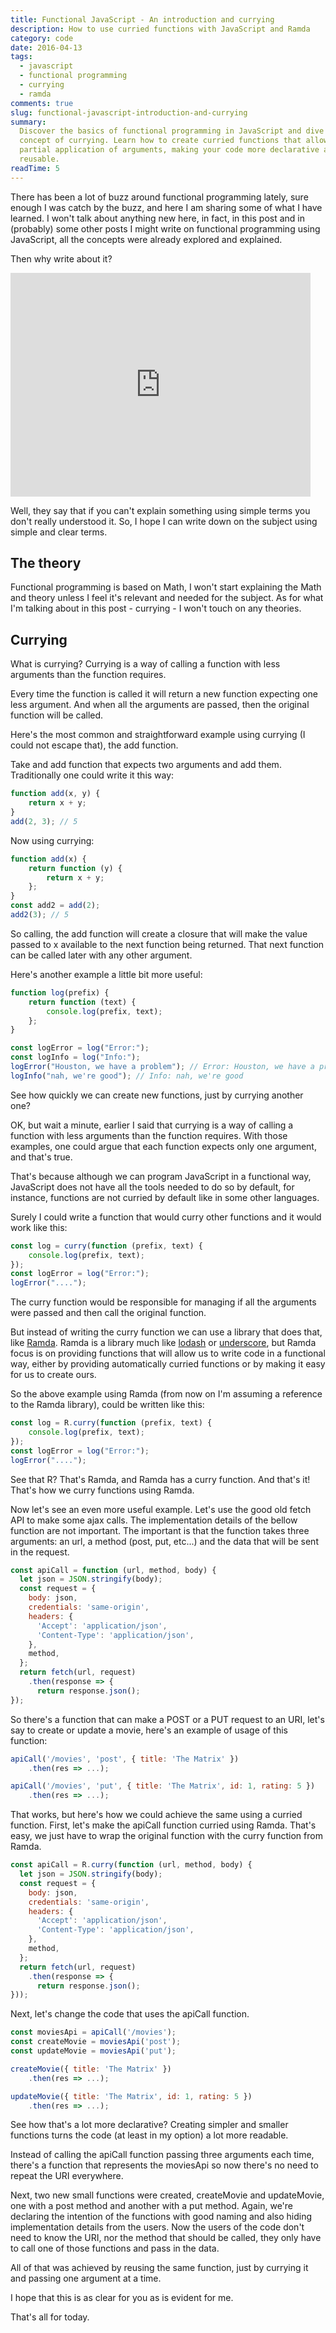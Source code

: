 ```yaml
---
title: Functional JavaScript - An introduction and currying
description: How to use curried functions with JavaScript and Ramda
category: code
date: 2016-04-13
tags:
  - javascript
  - functional programming
  - currying
  - ramda
comments: true
slug: functional-javascript-introduction-and-currying
summary:
  Discover the basics of functional programming in JavaScript and dive into the
  concept of currying. Learn how to create curried functions that allow for
  partial application of arguments, making your code more declarative and
  reusable.
readTime: 5
---
```


There has been a lot of buzz around functional programming lately, sure enough I
was catch by the buzz, and here I am sharing some of what I have learned. I
won't talk about anything new here, in fact, in this post and in (probably) some
other posts I might write on functional programming using JavaScript, all the
concepts were already explored and explained.

Then why write about it?

<iframe
	src="https://giphy.com/embed/lYKvaJ8EQTzCU"
	width="480"
	height="358"
	frameBorder="0"
	class="giphy-embed"
	allowFullScreen
></iframe>

Well, they say that if you can't explain something using simple terms you don't
really understood it. So, I hope I can write down on the subject using simple
and clear terms.

## The theory

Functional programming is based on Math, I won't start explaining the Math and
theory unless I feel it's relevant and needed for the subject. As for what I'm
talking about in this post - currying - I won't touch on any theories.

## Currying

What is currying? Currying is a way of calling a function with less arguments
than the function requires.

Every time the function is called it will return a new function expecting one
less argument. And when all the arguments are passed, then the original function
will be called.

Here's the most common and straightforward example using currying (I could not
escape that), the add function.

Take and add function that expects two arguments and add them. Traditionally one
could write it this way:

```javascript
function add(x, y) {
	return x + y;
}
add(2, 3); // 5
```

Now using currying:

```javascript
function add(x) {
	return function (y) {
		return x + y;
	};
}
const add2 = add(2);
add2(3); // 5
```

So calling, the add function will create a closure that will make the value
passed to x available to the next function being returned. That next function
can be called later with any other argument.

Here's another example a little bit more useful:

```javascript
function log(prefix) {
	return function (text) {
		console.log(prefix, text);
	};
}

const logError = log("Error:");
const logInfo = log("Info:");
logError("Houston, we have a problem"); // Error: Houston, we have a problem
logInfo("nah, we're good"); // Info: nah, we're good
```

See how quickly we can create new functions, just by currying another one?

OK, but wait a minute, earlier I said that currying is a way of calling a
function with less arguments than the function requires. With those examples,
one could argue that each function expects only one argument, and that's true.

That's because although we can program JavaScript in a functional way,
JavaScript does not have all the tools needed to do so by default, for instance,
functions are not curried by default like in some other languages.

Surely I could write a function that would curry other functions and it would
work like this:

```javascript
const log = curry(function (prefix, text) {
	console.log(prefix, text);
});
const logError = log("Error:");
logError("....");
```

The curry function would be responsible for managing if all the arguments were
passed and then call the original function.

But instead of writing the curry function we can use a library that does that,
like [Ramda](http://ramdajs.com/). Ramda is a library much like
[lodash](https://lodash.com/) or [underscore](http://underscorejs.org/), but
Ramda focus is on providing functions that will allow us to write code in a
functional way, either by providing automatically curried functions or by making
it easy for us to create ours.

So the above example using Ramda (from now on I'm assuming a reference to the
Ramda library), could be written like this:

```javascript
const log = R.curry(function (prefix, text) {
	console.log(prefix, text);
});
const logError = log("Error:");
logError("....");
```

See that R? That's Ramda, and Ramda has a curry function. And that's it! That's
how we curry functions using Ramda.

Now let's see an even more useful example. Let's use the good old fetch API to
make some ajax calls. The implementation details of the bellow function are not
important. The important is that the function takes three arguments: an url, a
method (post, put, etc...) and the data that will be sent in the request.

```javascript
const apiCall = function (url, method, body) {
  let json = JSON.stringify(body);
  const request = {
    body: json,
    credentials: 'same-origin',
    headers: {
      'Accept': 'application/json',
      'Content-Type': 'application/json',
    },
    method,
  };
  return fetch(url, request)
    .then(response => {
      return response.json();
});
```

So there's a function that can make a POST or a PUT request to an URI, let's say
to create or update a movie, here's an example of usage of this function:

```javascript
apiCall('/movies', 'post', { title: 'The Matrix' })
    .then(res => ...);

apiCall('/movies', 'put', { title: 'The Matrix', id: 1, rating: 5 })
    .then(res => ...);
```

That works, but here's how we could achieve the same using a curried function.
First, let's make the apiCall function curried using Ramda. That's easy, we just
have to wrap the original function with the curry function from Ramda.

```javascript
const apiCall = R.curry(function (url, method, body) {
  let json = JSON.stringify(body);
  const request = {
    body: json,
    credentials: 'same-origin',
    headers: {
      'Accept': 'application/json',
      'Content-Type': 'application/json',
    },
    method,
  };
  return fetch(url, request)
    .then(response => {
      return response.json();
}));
```

Next, let's change the code that uses the apiCall function.

```javascript
const moviesApi = apiCall('/movies');
const createMovie = moviesApi('post');
const updateMovie = moviesApi('put');

createMovie({ title: 'The Matrix' })
    .then(res => ...);

updateMovie({ title: 'The Matrix', id: 1, rating: 5 })
    .then(res => ...);
```

See how that's a lot more declarative? Creating simpler and smaller functions
turns the code (at least in my option) a lot more readable.

Instead of calling the apiCall function passing three arguments each time,
there's a function that represents the moviesApi so now there's no need to
repeat the URI everywhere.

Next, two new small functions were created, createMovie and updateMovie, one
with a post method and another with a put method. Again, we're declaring the
intention of the functions with good naming and also hiding implementation
details from the users. Now the users of the code don't need to know the URI,
nor the method that should be called, they only have to call one of those
functions and pass in the data.

All of that was achieved by reusing the same function, just by currying it and
passing one argument at a time.

I hope that this is as clear for you as is evident for me.

That's all for today.
